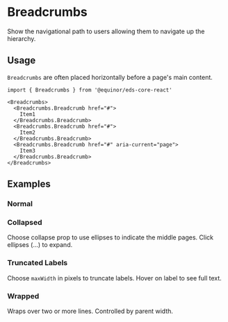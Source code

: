 
# Breadcrumbs

Show the navigational path to users allowing them to navigate up the hierarchy.

<Links 
    ariaUrl="https://www.w3.org/TR/wai-aria-practices/#breadcrumb"
    figmaUrl="https://www.figma.com/file/0bGXR2sCwMVSDNyyzu5BXrO5/UI%E2%80%94User-Interface?node-id=18442%3A38077"
    documentationUrl="https://eds.equinor.com/0b0c666ab/p/787319-breadcrumbs/b/477a0a"
    sourceUrl="https://github.com/equinor/design-system/blob/develop/packages/eds-core-react/src/components/Breadcrumbs/Breadcrumbs.tsx"
    npmUrl="https://www.npmjs.com/package/@equinor/eds-core-react"
/>

<Story id="navigation-breadcrumbs--introduction" />
<PropsTable />

## Usage

`Breadcrumbs` are often placed horizontally before a page's main content.

  ```tsx
import { Breadcrumbs } from '@equinor/eds-core-react'

<Breadcrumbs>
    <Breadcrumbs.Breadcrumb href="#">
      Item1
    </Breadcrumbs.Breadcrumb>
    <Breadcrumbs.Breadcrumb href="#">
      Item2
    </Breadcrumbs.Breadcrumb>
    <Breadcrumbs.Breadcrumb href="#" aria-current="page">
      Item3
    </Breadcrumbs.Breadcrumb>
</Breadcrumbs>
```

## Examples

### Normal

<Story id="navigation-breadcrumbs--normal" />

### Collapsed

Choose collapse prop to use ellipses to indicate the middle pages. Click ellipses (...) to expand.

<Story id="navigation-breadcrumbs--collapsed" />

### Truncated Labels

Choose `maxWidth` in pixels to truncate labels. Hover on label to see full text.

<Story id="navigation-breadcrumbs--truncated-labels" />

### Wrapped

Wraps over two or more lines. Controlled by parent width.

<Story id="navigation-breadcrumbs--wrapped" />
